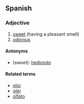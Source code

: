 ==Spanish==

===Adjective===
{{infl|es|adjective|g=m}}

# [[sweet]] (having a pleasant smell)
# [[odorous]]

====Antonyms====
*(''sweet''): [[hediondo]]

====Related terms====
*[[olor]]
*[[oler]]
*[[olfato]]